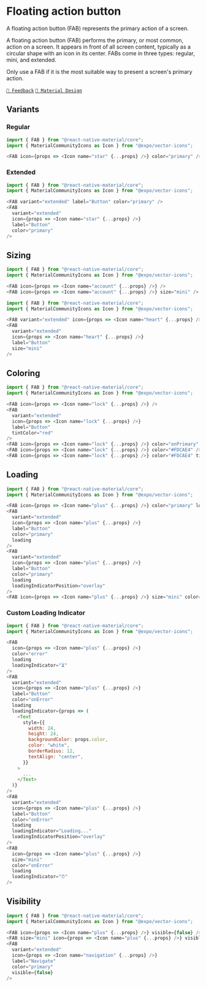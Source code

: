 
# Floating action button

A floating action button (FAB) represents the primary action of a screen.

<Example component="fab" section="overview" />

A floating action button (FAB) performs the primary, or most common, action on a screen. It appears in front of all
screen content, typically as a circular shape with an icon in its center. FABs come in three types: regular, mini, and
extended.

Only use a FAB if it is the most suitable way to present a screen's primary action.

[`💬 Feedback`](https://github.com/yamankatby/react-native-material/labels/component%3A%20Fab)
[`🎨 Material Design`](https://material.io/components/buttons-floating-action-button)

## Variants

### Regular

<Example component="fab" section="standard" />

```js
import { FAB } from "@react-native-material/core";
import { MaterialCommunityIcons as Icon } from "@expo/vector-icons";

<FAB icon={props => <Icon name="star" {...props} />} color="primary" />
```

### Extended

<Example component="fab" section="extended" />

```js
import { FAB } from "@react-native-material/core";
import { MaterialCommunityIcons as Icon } from "@expo/vector-icons";

<FAB variant="extended" label="Button" color="primary" />
<FAB
  variant="extended"
  icon={props => <Icon name="star" {...props} />}
  label="Button"
  color="primary"
/>
```

## Sizing

<Example component="fab" section="regular-size" />

```js
import { FAB } from "@react-native-material/core";
import { MaterialCommunityIcons as Icon } from "@expo/vector-icons";

<FAB icon={props => <Icon name="account" {...props} />} />
<FAB icon={props => <Icon name="account" {...props} />} size="mini" />
```

<Example component="fab" section="extended-size" />

```js
import { FAB } from "@react-native-material/core";
import { MaterialCommunityIcons as Icon } from "@expo/vector-icons";

<FAB variant="extended" icon={props => <Icon name="heart" {...props} />} label="Button" />
<FAB
  variant="extended"
  icon={props => <Icon name="heart" {...props} />}
  label="Button"
  size="mini"
/>
```

## Coloring

<Example component="fab" section="color" />

```js
import { FAB } from "@react-native-material/core";
import { MaterialCommunityIcons as Icon } from "@expo/vector-icons";

<FAB icon={props => <Icon name="lock" {...props} />} />
<FAB
  variant="extended"
  icon={props => <Icon name="lock" {...props} />}
  label="Button"
  tintColor="red"
/>
<FAB icon={props => <Icon name="lock" {...props} />} color="onPrimary" />
<FAB icon={props => <Icon name="lock" {...props} />} color="#FDCAE4" />
<FAB icon={props => <Icon name="lock" {...props} />} color="#FDCAE4" tintColor="yellow" />
```

## Loading

<Example component="fab" section="loading" />

```js
import { FAB } from "@react-native-material/core";
import { MaterialCommunityIcons as Icon } from "@expo/vector-icons";

<FAB icon={props => <Icon name="plus" {...props} />} color="primary" loading />
<FAB
  variant="extended"
  icon={props => <Icon name="plus" {...props} />}
  label="Button"
  color="primary"
  loading
/>
<FAB
  variant="extended"
  icon={props => <Icon name="plus" {...props} />}
  label="Button"
  color="primary"
  loading
  loadingIndicatorPosition="overlay"
/>
<FAB icon={props => <Icon name="plus" {...props} />} size="mini" color="primary" loading />
```

### Custom Loading Indicator

<Example component="fab" section="custom-loading-indicator" />

```js
import { FAB } from "@react-native-material/core";
import { MaterialCommunityIcons as Icon } from "@expo/vector-icons";

<FAB
  icon={props => <Icon name="plus" {...props} />}
  color="error"
  loading
  loadingIndicator="⏳"
/>
<FAB
  variant="extended"
  icon={props => <Icon name="plus" {...props} />}
  label="Button"
  color="onError"
  loading
  loadingIndicator={props => (
    <Text
      style={{
        width: 24,
        height: 24,
        backgroundColor: props.color,
        color: "white",
        borderRadius: 12,
        textAlign: "center",
      }}
    >
      ...
    </Text>
  )}
/>
<FAB
  variant="extended"
  icon={props => <Icon name="plus" {...props} />}
  label="Button"
  color="onError"
  loading
  loadingIndicator="Loading..."
  loadingIndicatorPosition="overlay"
/>
<FAB
  icon={props => <Icon name="plus" {...props} />}
  size="mini"
  color="onError"
  loading
  loadingIndicator="⏰"
/>
```

## Visibility

<Example component="fab" section="visible" />

```js
import { FAB } from "@react-native-material/core";
import { MaterialCommunityIcons as Icon } from "@expo/vector-icons";

<FAB icon={props => <Icon name="plus" {...props} />} visible={false} />
<FAB size="mini" icon={props => <Icon name="plus" {...props} />} visible={false} />
<FAB
  variant="extended"
  icon={props => <Icon name="navigation" {...props} />}
  label="Navigate"
  color="primary"
  visible={false}
/>
```